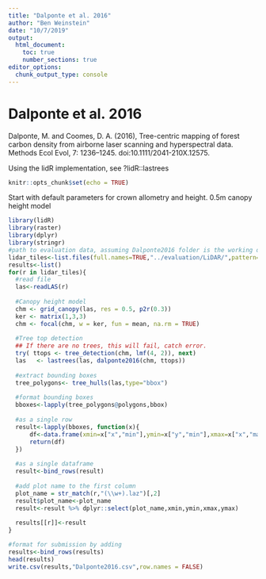 ```yaml
---
title: "Dalponte et al. 2016"
author: "Ben Weinstein"
date: "10/7/2019"
output: 
  html_document:
    toc: true
    number_sections: true
editor_options: 
  chunk_output_type: console
---
```


# Dalponte et al. 2016 

Dalponte, M. and Coomes, D. A. (2016), Tree-centric mapping of forest carbon density from airborne laser scanning and hyperspectral data. Methods Ecol Evol, 7: 1236–1245. doi:10.1111/2041-210X.12575.

Using the lidR implementation, see ?lidR::lastrees
```r
knitr::opts_chunk$set(echo = TRUE)
```

Start with default parameters for crown allometry and height. 0.5m canopy height model

```r
library(lidR)
library(raster)
library(dplyr)
library(stringr)
#path to evaluation data, assuming Dalponte2016 folder is the working dir
lidar_tiles<-list.files(full.names=TRUE,"../evaluation/LiDAR/",pattern=".laz")
results<-list()
for(r in lidar_tiles){
  #read file
  las<-readLAS(r)
  
  #Canopy height model
  chm <- grid_canopy(las, res = 0.5, p2r(0.3))
  ker <- matrix(1,3,3)
  chm <- focal(chm, w = ker, fun = mean, na.rm = TRUE)
  
  #Tree top detection 
  ## If there are no trees, this will fail, catch error.
  try( ttops <- tree_detection(chm, lmf(4, 2)), next)
  las   <- lastrees(las, dalponte2016(chm, ttops))
  
  #extract bounding boxes
  tree_polygons<- tree_hulls(las,type="bbox")
  
  #format bounding boxes
  bboxes<-lapply(tree_polygons@polygons,bbox)
  
  #as a single row
  result<-lapply(bboxes, function(x){
      df<-data.frame(xmin=x["x","min"],ymin=x["y","min"],xmax=x["x","max"],ymax=x["y","max"])
      return(df)
  })
  
  #as a single dataframe
  result<-bind_rows(result)
  
  #add plot name to the first column
  plot_name = str_match(r,"(\\w+).laz")[,2]
  result$plot_name<-plot_name
  result<-result %>% dplyr::select(plot_name,xmin,ymin,xmax,ymax)
  
  results[[r]]<-result 
}

#format for submission by adding
results<-bind_rows(results)
head(results)
write.csv(results,"Dalponte2016.csv",row.names = FALSE)
```

